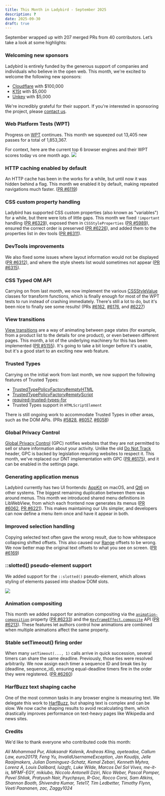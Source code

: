 ```yaml
---
title: This Month in Ladybird - September 2025
description: ?
date: 2025-09-30
draft: true
---
```


September wrapped up with 207 merged PRs from 40 contributors. Let’s take a look at some highlights:

### Welcoming new sponsors

Ladybird is entirely funded by the generous support of companies and individuals who believe in the open web. This month, we're excited to welcome the following new sponsors:

- [Cloudflare](https://cloudflare.com) with $100,000
- [K15t](https://www.k15t.com) with $5,000
- [Unkey](https://www.unkey.com) with $5,000

We're incredibly grateful for their support. If you're interested in sponsoring the project, please [contact us](mailto:contact@ladybird.org).

### Web Platform Tests (WPT)

Progress on [WPT](https://web-platform-tests.org) continues. This month we squeezed out 13,405 new passes for a total of 1,853,367.

For context, here are the current top 6 browser engines and their WPT scores today vs one month ago.
![](/assets/img/newsletter-sep-2025-wpt.gif)

### HTTP caching enabled by default

An HTTP cache has been in the works for a while, but until now it was hidden behind a flag. This month we enabled it by default, making repeated navigations much faster. ([PR #6119](https://github.com/LadybirdBrowser/ladybird/pull/6119))

### CSS custom property handling

Ladybird has supported CSS custom properties (also known as "variables") for a while, but there were lots of little gaps. This month we fixed `!important` handling ([PR #6329](https://github.com/LadybirdBrowser/ladybird/pull/6329)), exposed them in `CSSStyleProperties` ([PR #5989](https://github.com/LadybirdBrowser/ladybird/pull/5989)), ensured the correct order is preserved ([PR #6226](https://github.com/LadybirdBrowser/ladybird/pull/6226)), and added them to the properties list in dev tools ([PR #6311](https://github.com/LadybirdBrowser/ladybird/pull/6311)).

### DevTools improvements

We also fixed some issues where layout information would not be displayed ([PR #6312](https://github.com/LadybirdBrowser/ladybird/pull/6312)), and where the style sheets list would sometimes not appear ([PR #6315](https://github.com/LadybirdBrowser/ladybird/pull/6315)).

### CSS Typed OM API

Carrying on from last month, we now implement the various [CSSStyleValue](https://drafts.css-houdini.org/css-typed-om/#stylevalue-objects) classes for transform functions, which is finally enough for most of the WPT tests to run instead of crashing immediately. There's still a lot to do, but it's been nice to finally see some results!
(PRs [#6162](https://github.com/LadybirdBrowser/ladybird/pull/6162), [#6176](https://github.com/LadybirdBrowser/ladybird/pull/6176), and [#6227](https://github.com/LadybirdBrowser/ladybird/pull/6227))

### View transitions

[View transitions](https://drafts.csswg.org/css-view-transitions-1/) are a way of animating between page states (for example, from a product list to the details for one product), or even between different pages. This month, a lot of the underlying machinery for this has been implemented ([PR #5155](https://github.com/LadybirdBrowser/ladybird/pull/5155)). It's going to take a bit longer before it's usable, but it's a good start to an exciting new web feature.

### Trusted Types

Carrying on the initial work from last month, we now support the following features of Trusted Types:

- [TrustedTypePolicyFactory#emptyHTML](https://developer.mozilla.org/en-US/docs/Web/API/TrustedTypePolicyFactory/emptyHTML)
- [TrustedTypePolicyFactory#emptyScript](https://developer.mozilla.org/en-US/docs/Web/API/TrustedTypePolicyFactory/emptyScript)
- [required-trusted-types-for](https://developer.mozilla.org/en-US/docs/Web/HTTP/Reference/Headers/Content-Security-Policy/require-trusted-types-for)
- Trusted Types support in `HTMLScriptElement`

There is still ongoing work to accommodate Trusted Types in other areas, such as the DOM APIs.
(PRs [#5828](https://github.com/LadybirdBrowser/ladybird/pull/5828), [#6057](https://github.com/LadybirdBrowser/ladybird/pull/6057), [#6058](https://github.com/LadybirdBrowser/ladybird/pull/6058))

### Global Privacy Control

[Global Privacy Control](https://globalprivacycontrol.org/) (GPC) notifies websites that they are not permitted to sell or share information about your activity. Unlike the old [Do Not Track](https://developer.mozilla.org/en-US/docs/Web/API/Navigator/doNotTrack) header, GPC is backed by legislation requiring websites to respect it. This month, we've replaced our DNT implementation with GPC ([PR #6175](https://github.com/LadybirdBrowser/ladybird/pull/6175)), and it can be enabled in the settings page.

### Generating application menus

Ladybird currently has two UI frontends: [AppKit](https://developer.apple.com/documentation/appkit?language=objc) on macOS, and [Qt6](https://www.qt.io/product/qt6) on other systems. The biggest remaining duplication between them was around menus. This month we introduced shared menu definitions in LibWebView, from which each frontend now generates its menus ([PR #6062](https://github.com/LadybirdBrowser/ladybird/pull/6062), [PR #6221](https://github.com/LadybirdBrowser/ladybird/pull/6221)). This makes maintaining our UIs simpler, and developers can now define a menu item once and have it appear in both.

### Improved selection handling

Copying selected text often gave the wrong result, due to how whitespace collapsing shifted offsets. This also caused our [Range](https://developer.mozilla.org/en-US/docs/Web/API/Range) offsets to be wrong. We now better map the original text offsets to what you see on screen. ([PR #6169](https://github.com/LadybirdBrowser/ladybird/pull/6169))

### ::slotted() pseudo-element support

We added support for the `::slotted()` pseudo-element, which allows styling of elements passed into shadow DOM slots.

![](/assets/img/newsletter-sep-2025-rt-slotted-selector-progress.png)

### Animation compositing

This month we added support for animation compositing via the [`animation-composition`](https://developer.mozilla.org/en-US/docs/Web/CSS/animation-composition) property ([PR #6233](https://github.com/LadybirdBrowser/ladybird/pull/6233)) and the [`KeyframeEffect.composite`](https://developer.mozilla.org/en-US/docs/Web/API/KeyframeEffect/composite) API ([PR #6213](https://github.com/LadybirdBrowser/ladybird/pull/6213)). These features let authors control how animations are combined when multiple animations affect the same property.

### Stable setTimeout() firing order

When many `setTimeout(..., 1)` calls arrive in quick succession, several timers can share the same deadline. Previously, those ties were resolved arbitrarily. We now assign each timer a sequence ID and break ties by (deadline, sequence_id), ensuring equal-deadline timers fire in the order they were registered. ([PR #6260](https://github.com/LadybirdBrowser/ladybird/pull/6260))

### HarfBuzz text shaping cache

One of the most common tasks in any browser engine is measuring text. We delegate this work to [HarfBuzz](https://harfbuzz.github.io), but shaping text is complex and can be slow. We now cache shaping results to avoid recalculating them, which drastically improves performance on text-heavy pages like Wikipedia and news sites.

### Credits

We'd like to thank everyone who contributed code this month:

_Ali Mohammad Pur, Aliaksandr Kalenik, Andreas Kling, ayeteadoe, Callum Law, euro20179, Feng Yu, InvalidUsernameException, Jan Koudijs, Jelle Raaijmakers, Julian Dominguez-Schatz, Kemal Zebari, Kenneth Myhra, Lorenz A, Louis Dalibard, luizgfc, Luke Wilde, Marcos Del Sol Vives, me-it-is, MFMF-EGY, mikiubo, Niccolo Antonelli Dziri, Nico Weber, Pascal Pomper, Pavel Shliak, Pratyush Nair, Psychpsyo, R-Goc, Rocco Corsi, Sam Atkins, Shannon Booth, Shivendra Kumar, Tete17, Tim Ledbetter, Timothy Flynn, Veeti Paananen, zac, Zaggy1024_
